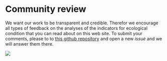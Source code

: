 # Community review {-}

We want our work to be transparent and credible. Therefor we encourage all types of feedback on the analyses of the indicators for ecological condition that you can read about on this web site. To submit your comments, please to to [this github repository](https://github.com/NINAnor/ecosystemCondition/issues) and open a new _issue_ and we will answer them there. 

![](images/newIssue.PNG)

